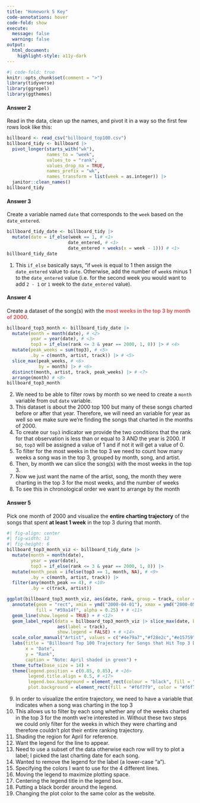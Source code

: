 ```yaml
---
title: "Homework 5 Key"
code-annotations: hover
code-fold: show
execute: 
  message: false
  warning: false
output: 
  html_document:
    highlight-style: a11y-dark
---
```


```r
#| code-fold: true
knitr::opts_chunk$set(comment = ">")
library(tidyverse)
library(ggrepel)
library(ggthemes)
```

#### Answer 2

Read in the data, clean up the names, and pivot it in a way so the first few rows look like this: 

```r
billboard <- read_csv("billboard_top100.csv") 
billboard_tidy <- billboard |> 
  pivot_longer(starts_with("wk"), 
               names_to = "week", 
               values_to = "rank", 
               values_drop_na = TRUE, 
               names_prefix = "wk", 
               names_transform = list(week = as.integer)) |> 
  janitor::clean_names() 
billboard_tidy
```

#### Answer 3

Create a variable named `date` that corresponds to the `week` based on the `date_entered`.

```r
billboard_tidy_date <- billboard_tidy |> 
  mutate(date = if_else(week == 1, # <1>
                       date_entered, # <1>
                       date_entered + weeks(x = week - 1))) # <1>
billboard_tidy_date
```
1. This `if_else` basically says, "if `week` is equal to 1 then assign the `date_entered` value to `date`. Otherwise, add the number of `week`s minus 1 to the `date_entered` value (i.e. for the second week you would want to add `2 - 1` or `1` week to the `date_entered` value). 

#### Answer 4

Create a dataset of the song(s) with the <span style="color:#e15759">**most weeks in the top 3 by month of 2000**</span>.

```r
billboard_top3_month <- billboard_tidy_date |> 
  mutate(month = month(date), # <2>
         year = year(date), # <3> 
         top3 = if_else(rank <= 3 & year == 2000, 1, 0)) |> # <4>
  mutate(peak_weeks = sum(top3), # <5>
         .by = c(month, artist, track)) |> # <5> 
  slice_max(peak_weeks, # <6>
            by = month) |> # <6>
  distinct(month, artist, track, peak_weeks) |> # <7>
  arrange(month) # <8>
billboard_top3_month
```
2. We need to be able to filter rows by month so we need to create a `month` variable from out `date` variable. 
3. This dataset is about the 2000 top 100 but many of these songs charted before or after that year. Therefore, we will need an variable for year as well so we make sure we're finding the songs that charted in the months of 2000. 
4. To create our `top3` indicator we provide the two conditions that the rank for that observation is less than or equal to 3 AND the year is 2000. If so, `top3` will be assigned a value of 1 and if not it will get a value of 0. 
5. To filter for the most weeks in the top 3 we need to count how many weeks a song was in the top 3, grouped by month, song, and artist.
6. Then, by month we can slice the song(s) with the most weeks in the top 3. 
7. Now we just want the name of the artist, song, the month they were charting in the top 3 for the most weeks, and the number of weeks
8. To see this in chronological order we want to arrange by the month

#### Answer 5

Pick one month of 2000 and visualize the **entire charting trajectory** of the songs that spent **at least 1 week** in the top 3 during that month.

```r
#| fig-align: center
#| fig-width: 12
#| fig-height: 6
billboard_top3_month_viz <- billboard_tidy_date |> 
  mutate(month = month(date),
         year = year(date),
         top3 = if_else(rank <= 3 & year == 2000, 1, 0)) |> 
  mutate(month_peak = ifelse(top3 == 1, month, NA), # <9>
         .by = c(month, artist, track)) |> 
  filter(any(month_peak == 4), # <10>
         .by = c(track, artist)) 

ggplot(billboard_top3_month_viz, aes(date, rank, group = track, color = artist)) + 
  annotate(geom = "rect", xmin = ymd("2000-04-01"), xmax = ymd("2000-05-01"), ymin = 0, ymax = 85, # <11>
           fill = "#59a14f", alpha = 0.25) + # <11>
  geom_line(show.legend = TRUE) + # <12> 
  geom_label_repel(data = billboard_top3_month_viz |> slice_max(date, by = track), # <13>
                   aes(label = track), 
                   show.legend = FALSE) + # <14>
  scale_color_manual("Artist", values = c("#4e79a7","#f28e2c","#e15759","#76b7b2")) + # <15>
  labs(title = "Billboard Top 100 Trajectory for Songs that Hit Top 3 During April 2000", 
       x = "Date", 
       y = "Rank", 
       caption = "Note: April shaded in green") + 
  theme_tufte(base_size = 14) + 
  theme(legend.position = c(0.85, 0.85), # <16>
        legend.title.align = 0.5, # <17>
        legend.box.background = element_rect(colour = "black", fill = "#f6f7f9"), # <18>
        plot.background = element_rect(fill = "#f6f7f9", color = "#f6f7f9")) # <19>
```
9. In order to visualize the entire trajectory, we need to have a variable that indicates when a song was charting in the top 3 
10. This allows us to filter by each song whether any of the weeks charted in the top 3 for the month we're interested in. Without these two steps we could only filter for the weeks in which they were charting and therefore couldn't plot their entire ranking trajectory. 
11. Shading the region for April for reference.
12. Want the legend for the line to appear.
13. Need to use a subset of the data otherwise each row will try to plot a label; I picked the last charting date for each song. 
14. Wanted to remove the legend for the label (a lower-case "a").
15. Specifying the colors I want to use for the 4 different lines. 
16. Moving the legend to maximize plotting space. 
17. Centering the legend title in the legend box.
18. Putting a black border around the legend.
19. Changing the plot color to the same color as the website. 
